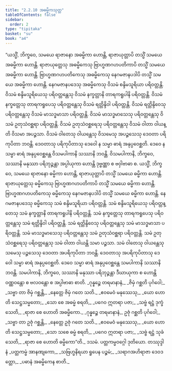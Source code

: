 ```yaml
---
title: "2.2.10 အဓမ္မိကသုတ္တ"
tableOfContents: false
sidebar:
  order: 2
type: "tipitaka"
basket: "su"
book: "a4"
---
```



<DynamicBreadcrumb />

<Division number="70" book="a4">

<Paragraph number="513" book="a4">
“ယသ္မိံ, ဘိက္ခဝေ, သမယေ ရာဇာနော အဓမ္မိကာ ဟောန္တိ, ရာဇာယုတ္တာပိ တသ္မိံ သမယေ အဓမ္မိကာ ဟောန္တိ. ရာဇာယုတ္တေသု အဓမ္မိကေသု ဗြာဟ္မဏဂဟပတိကာပိ တသ္မိံ သမယေ အဓမ္မိကာ ဟောန္တိ. ဗြာဟ္မဏဂဟပတိကေသု အဓမ္မိကေသု နေဂမဇာနပဒါပိ တသ္မိံ သမယေ အဓမ္မိကာ ဟောန္တိ. နေဂမဇာနပဒေသု အဓမ္မိကေသု ဝိသမံ စန္ဒိမသူရိယာ ပရိဝတ္တန္တိ. ဝိသမံ စန္ဒိမသူရိယေသု ပရိဝတ္တန္တေသု ဝိသမံ နက္ခတ္တာနိ တာရကရူပါနိ ပရိဝတ္တန္တိ. ဝိသမံ နက္ခတ္တေသု တာရကရူပေသု ပရိဝတ္တန္တေသု ဝိသမံ ရတ္တိန္ဒိဝါ ပရိဝတ္တန္တိ. ဝိသမံ ရတ္တိန္ဒိဝေသု ပရိဝတ္တန္တေသု ဝိသမံ မာသဒ္ဓမာသာ ပရိဝတ္တန္တိ. ဝိသမံ မာသဒ္ဓမာသေသု ပရိဝတ္တန္တေသု ဝိသမံ ဥတုသံဝစ္ဆရာ ပရိဝတ္တန္တိ. ဝိသမံ ဥတုသံဝစ္ဆရေသု ပရိဝတ္တန္တေသု ဝိသမံ ဝါတာ ဝါယန္တိ ဝိသမာ အပဉ္ဇသာ. ဝိသမံ ဝါတေသု ဝါယန္တေသု ဝိသမေသု အပဉ္ဇသေသု ဒေဝတာ ပရိကုပိတာ ဘဝန္တိ. ဒေဝတာသု ပရိကုပိတာသု ဒေဝေါ န သမ္မာ ဓာရံ အနုပ္ပဝေစ္ဆတိ. ဒေဝေ န သမ္မာ ဓာရံ အနုပ္ပဝေစ္ဆန္တေ ဝိသမပါကာနိ သဿာနိ ဘဝန္တိ. ဝိသမပါကာနိ, ဘိက္ခဝေ, သဿာနိ မနုဿာ ပရိဘုဉ္ဇန္တာ အပ္ပါယုကာ ဟောန္တိ ဒုဗ္ဗဏ္ဏာ စ ဗဝှါဗာဓာ စ.
</Paragraph>

<Paragraph number="514" book="a4">
ယသ္မိံ, ဘိက္ခဝေ, သမယေ ရာဇာနော ဓမ္မိကာ ဟောန္တိ, ရာဇာယုတ္တာပိ တသ္မိံ သမယေ ဓမ္မိကာ ဟောန္တိ. ရာဇာယုတ္တေသု ဓမ္မိကေသု ဗြာဟ္မဏဂဟပတိကာပိ တသ္မိံ သမယေ ဓမ္မိကာ ဟောန္တိ. ဗြာဟ္မဏဂဟပတိကေသု ဓမ္မိကေသု နေဂမဇာနပဒါပိ တသ္မိံ သမယေ ဓမ္မိကာ ဟောန္တိ. နေဂမဇာနပဒေသု ဓမ္မိကေသု သမံ စန္ဒိမသူရိယာ ပရိဝတ္တန္တိ. သမံ စန္ဒိမသူရိယေသု ပရိဝတ္တန္တေသု သမံ နက္ခတ္တာနိ တာရကရူပါနိ ပရိဝတ္တန္တိ. သမံ နက္ခတ္တေသု တာရကရူပေသု ပရိဝတ္တန္တေသု သမံ ရတ္တိန္ဒိဝါ ပရိဝတ္တန္တိ. သမံ ရတ္တိန္ဒိဝေသု ပရိဝတ္တန္တေသု သမံ မာသဒ္ဓမာသာ ပရိဝတ္တန္တိ. သမံ မာသဒ္ဓမာသေသု ပရိဝတ္တန္တေသု သမံ ဥတုသံဝစ္ဆရာ ပရိဝတ္တန္တိ. သမံ ဥတုသံဝစ္ဆရေသု ပရိဝတ္တန္တေသု သမံ ဝါတာ ဝါယန္တိ သမာ ပဉ္ဇသာ. သမံ ဝါတေသု ဝါယန္တေသု သမေသု ပဉ္ဇသေသု ဒေဝတာ အပရိကုပိတာ ဘဝန္တိ. ဒေဝတာသု အပရိကုပိတာသု ဒေဝေါ သမ္မာ ဓာရံ အနုပ္ပဝေစ္ဆတိ. ဒေဝေ သမ္မာ ဓာရံ အနုပ္ပဝေစ္ဆန္တေ သမပါကာနိ သဿာနိ ဘဝန္တိ. သမပါကာနိ, ဘိက္ခဝေ, သဿာနိ မနုဿာ ပရိဘုဉ္ဇန္တာ ဒီဃာယုကာ စ ဟောန္တိ ဝဏ္ဏဝန္တော စ ဗလဝန္တော စ အပ္ပါဗာဓာ စာတိ.
</Paragraph>

<Paragraph number="515" type="verses" book="a4">
_ဂုန္နဉ္စေ တရမာနာနံ,_  
_ဇိမှံ ဂစ္ဆတိ ပုင်္ဂဝေါ;_  
_သဗ္ဗာ တာ ဇိမှံ ဂစ္ဆန္တိ,_  
_နေတ္တေ ဇိမှံ ဂတေ သတိ._  

</Paragraph>

<Paragraph number="516" type="verses" book="a4">
_ဧဝမေဝံ မနုဿေသု,_  
_ယော ဟောတိ သေဋ္ဌသမ္မတော;_  
_သော စေ အဓမ္မံ စရတိ,_  
_ပဂေဝ ဣတရာ ပဇာ;_  
_သဗ္ဗံ ရဋ္ဌံ ဒုက္ခံ သေတိ,_  
_ရာဇာ စေ ဟောတိ အဓမ္မိကော._  

</Paragraph>

<Paragraph number="517" type="verses" book="a4">
_ဂုန္နဉ္စေ တရမာနာနံ,_  
ဥဇုံ ဂစ္ဆတိ ပုင်္ဂဝေါ;_  
_သဗ္ဗာ တာ ဥဇုံ ဂစ္ဆန္တိ,_  
_နေတ္တေ ဥဇုံ ဂတေ သတိ._  

</Paragraph>

<Paragraph number="518" type="verses" book="a4">
_ဧဝမေဝံ မနုဿေသု,_  
_ယော ဟောတိ သေဋ္ဌသမ္မတော;_  
_သော သစေ ဓမ္မံ စရတိ,_  
_ပဂေဝ ဣတရာ ပဇာ;_  
_သဗ္ဗံ ရဋ္ဌံ သုခံ သေတိ,_  
_ရာဇာ စေ ဟောတိ ဓမ္မိကော”တိ._  


</Paragraph>
</Division>

<Paragraph number="519" type="center" book="a4">
ဒသမံ.



</Paragraph>

<Paragraph number="520" type="center" book="a4">
ပတ္တကမ္မဝဂ္ဂေါ ဒုတိယော.



</Paragraph>

<Paragraph number="521" type="center" book="a4">
တဿုဒ္ဒါနံ


</Paragraph>

<Paragraph number="522" type="verses" book="a4">
_ပတ္တကမ္မံ အာနဏျကော,_  
_သဗြဟ္မနိရယာ ရူပေန ပဉ္စမံ;_  
_သရာဂအဟိရာဇာ ဒေဝဒတ္တော,_  
_ပဓာနံ အဓမ္မိကေန စာတိ._
</Paragraph>